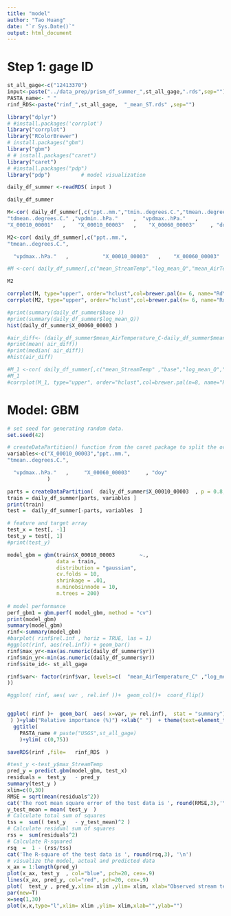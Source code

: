 ```yaml
---
title: "model"
author: "Tao Huang"
date: "`r Sys.Date()`"
output: html_document
---
```


# Step 1: gage ID
```r
st_all_gage<-c("12413370")
input<-paste("../data_prep/prism_df_summer_",st_all_gage,".rds",sep="") # "../data_prep/prism_df_summer_13266000.rds"
PASTA_name<- " "
rinf_RDS<-paste("rinf_",st_all_gage,  "_mean_ST.rds" ,sep="")
```

```r
library("dplyr")
# #install.packages('corrplot')
library("corrplot")
library("RColorBrewer")
# install.packages("gbm")
library("gbm")
# # install.packages("caret")
library("caret")
# #install.packages("pdp")
library("pdp")          # model visualization
```

```r
daily_df_summer <-readRDS( input )

daily_df_summer

M<-cor( daily_df_summer[,c("ppt..mm.","tmin..degrees.C.","tmean..degrees.C.","tmax..degrees.C."  ,
"tdmean..degrees.C." ,"vpdmin..hPa."     ,  "vpdmax..hPa."   ,           
"X_00010_00001"   ,    "X_00010_00003"   ,    "X_00060_00003"     , "doy")])

M2<-cor( daily_df_summer[,c("ppt..mm.",
"tmean..degrees.C.",

  "vpdmax..hPa."   ,           "X_00010_00003"   ,    "X_00060_00003"     , "doy")])

#M <-cor( daily_df_summer[,c("mean_StreamTemp","log_mean_Q","mean_AirTemperature_C","max_AirTemperature_C","vpdmax","doy")])

M2

corrplot(M, type="upper", order="hclust",col=brewer.pal(n= 6, name="RdYlBu"))
corrplot(M2, type="upper", order="hclust",col=brewer.pal(n= 6, name="RdYlBu"))

#print(summary(daily_df_summer$base ))
#print(summary(daily_df_summer$log_mean_Q))
hist(daily_df_summer$X_00060_00003 )

#air_diff<- (daily_df_summer$mean_AirTemperature_C-daily_df_summer$mean_StreamTemp)
#print(mean( air_diff))
#print(median( air_diff))
#hist(air_diff)

#M_1 <-cor( daily_df_summer[,c("mean_StreamTemp" ,"base","log_mean_Q","mean_AirTemperature_C")])
#M_1
#corrplot(M_1, type="upper", order="hclust",col=brewer.pal(n=8, name="RdYlBu"))
```

# Model: GBM
```r
# set seed for generating random data.
set.seed(42)

# createDataPartition() function from the caret package to split the original dataset into a training and testing set and split data into training (80%) and testing set (20%)
variables<-c("X_00010_00003","ppt..mm.",
"tmean..degrees.C.",

  "vpdmax..hPa."   ,     "X_00060_00003"     , "doy"
             )

parts = createDataPartition(  daily_df_summer$X_00010_00003  , p = 0.8, list = F)
train = daily_df_summer[parts, variables ]
print(train)
test =  daily_df_summer[-parts, variables  ]

# feature and target array
test_x = test[, -1] 
test_y = test[, 1] 
#print(test_y)
```

```r
model_gbm = gbm(train$X_00010_00003        ~.,
                data = train,
                distribution = "gaussian",
                cv.folds = 10,
                shrinkage = .01,
                n.minobsinnode = 10,
                n.trees = 200)
 
# model performance
perf_gbm1 = gbm.perf( model_gbm, method = "cv")
print(model_gbm)
summary(model_gbm)
rinf<-summary(model_gbm)
#barplot( rinf$rel.inf , horiz = TRUE, las = 1)
#ggplot(rinf, aes(rel.inf)) + geom_bar()
rinf$max_yr<-max(as.numeric(daily_df_summer$yr))
rinf$min_yr<-min(as.numeric(daily_df_summer$yr))
rinf$site_id<- st_all_gage

rinf$var<- factor(rinf$var, levels=c(  "mean_AirTemperature_C" ,"log_mean_Q"
))

#ggplot( rinf, aes( var , rel.inf ))+  geom_col()+  coord_flip()


ggplot( rinf )+  geom_bar(  aes( x=var, y= rel.inf),  stat = "summary")+ scale_x_discrete(labels=  c( "Mean Air Temperature (deg C)" ,"log(Mean Streamflow (cfs))"
 ) )+ylab("Relative importance (%)") +xlab(" ")  + theme(text=element_text(size=16))+
  ggtitle( 
    PASTA_name # paste("USGS",st_all_gage)
    )+ylim( c(0,75))

saveRDS(rinf ,file=   rinf_RDS  )
```

```r
#test_y <-test_y$max_StreamTemp
pred_y = predict.gbm(model_gbm, test_x)
residuals =  test_y   - pred_y
summary(test_y )
xlim=c(0,30)
RMSE = sqrt(mean(residuals^2))
cat('The root mean square error of the test data is ', round(RMSE,3),'\n')
y_test_mean = mean( test_y  )
# Calculate total sum of squares
tss =  sum(( test_y   - y_test_mean)^2 )
# Calculate residual sum of squares
rss =  sum(residuals^2)
# Calculate R-squared
rsq  =  1 - (rss/tss)
cat('The R-square of the test data is ', round(rsq,3), '\n')
# visualize the model, actual and predicted data
x_ax = 1:length(pred_y)
plot(x_ax, test_y  , col="blue", pch=20, cex=.9)
lines(x_ax, pred_y, col="red", pch=20, cex=.9) 
plot(  test_y , pred_y,xlim= xlim ,ylim= xlim, xlab="Observed stream temperature (degC)", ylab="Predicted stream temperature (degC)", main="GBM")
par(new=T)
x=seq(1,30)
plot(x,x,type="l",xlim= xlim ,ylim= xlim,xlab="",ylab="")
```
